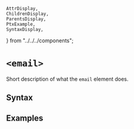    AttrDisplay,
    ChildrenDisplay,
    ParentsDisplay,
    PtxExample,
    SyntaxDisplay,
} from "../../../components";

# `<email>`

Short description of what the `email` element does.

## Syntax

<SyntaxDisplay name="email" />

## Examples

    